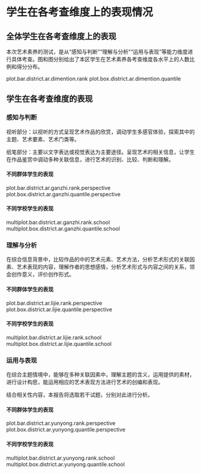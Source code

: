 <!-- chapter dimention -->

\mytext

# 学生在各考查维度上的表现情况

## 全体学生在各考查维度上的表现

本次艺术素养的测试，是从“感知与判断”“理解与分析”“运用与表现”等能力维度进行具体考查。图\ref{fig: `r gio.R$GetPlotTitle("plot.bar.district.ar.dimention.rank")`}和图\ref{fig: `r gio.R$GetPlotTitle("plot.box.district.ar.dimention.quantile")`}分别给出了本区学生在艺术素养各考查维度各水平上的人数比例和得分分布。

plot.bar.district.ar.dimention.rank
plot.box.district.ar.dimention.quantile


## 学生在各考查维度的表现

### 感知与判断

视听部分：以视听的方式呈现艺术作品的欣赏，调动学生多感官体验，探索其中的主题、艺术要素、艺术门类等。

纸笔部分：主要以文字表达或视觉表达为主要途径。呈现艺术的相关信息，让学生在作品鉴赏中调动多种关联信息，进行艺术的识别、比较、判断和理解。

#### 不同群体学生的表现

plot.bar.district.ar.ganzhi.rank.perspective
plot.box.district.ar.ganzhi.quantile.perspective

#### 不同学校学生的表现

multiplot.bar.district.ar.ganzhi.rank.school
multiplot.box.district.ar.ganzhi.quantile.school

\clearpage

### 理解与分析

在综合信息背景中，比较作品的中的艺术元素、艺术方法，分析艺术形式的关联因素、艺术表现的内容，理解作者的思想感情，分析艺术形式与内容之间的关系，领会创作意义，评价创作形式。

#### 不同群体学生的表现

plot.bar.district.ar.lijie.rank.perspective
plot.box.district.ar.lijie.quantile.perspective

#### 不同学校学生的表现

multiplot.bar.district.ar.lijie.rank.school
multiplot.box.district.ar.lijie.quantile.school

\clearpage

### 运用与表现

在综合主题情境中，能够在多种关联因素中，理解主题的含义，运用提供的素材，进行设计构思，能运用相应的艺术表现方法进行艺术的创编和表现。

结合相关性内容，本报告将选取若干试题，分别对此进行分析。

#### 不同群体学生的表现

plot.bar.district.ar.yunyong.rank.perspective
plot.box.district.ar.yunyong.quantile.perspective


#### 不同学校学生的表现

multiplot.bar.district.ar.yunyong.rank.school
multiplot.box.district.ar.yunyong.quantile.school

<!-- end of chapter dimention -->
